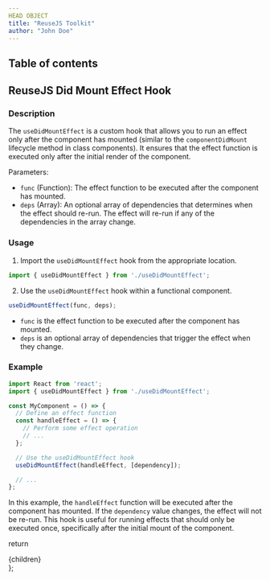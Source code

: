 ```yaml
---
HEAD OBJECT
title: "ReuseJS Toolkit"
author: "John Doe"
---
```


## Table of contents

## ReuseJS Did Mount Effect Hook

### Description

The `useDidMountEffect` is a custom hook that allows you to run an effect only after the component has mounted (similar to the `componentDidMount` lifecycle method in class components). It ensures that the effect function is executed only after the initial render of the component.

Parameters:
- `func` (Function): The effect function to be executed after the component has mounted.
- `deps` (Array): An optional array of dependencies that determines when the effect should re-run. The effect will re-run if any of the dependencies in the array change.

### Usage

1. Import the `useDidMountEffect` hook from the appropriate location.

```jsx
import { useDidMountEffect } from './useDidMountEffect';
```

2. Use the `useDidMountEffect` hook within a functional component.

```jsx
useDidMountEffect(func, deps);
```

- `func` is the effect function to be executed after the component has mounted.
- `deps` is an optional array of dependencies that trigger the effect when they change.

### Example

```jsx
import React from 'react';
import { useDidMountEffect } from './useDidMountEffect';

const MyComponent = () => {
  // Define an effect function
  const handleEffect = () => {
    // Perform some effect operation
    // ...
  };

  // Use the useDidMountEffect hook
  useDidMountEffect(handleEffect, [dependency]);

  // ...
};
```

In this example, the `handleEffect` function will be executed after the component has mounted. If the `dependency` value changes, the effect will not be re-run. This hook is useful for running effects that should only be executed once, specifically after the initial mount of the component.


  return <div className="prose max-w-full mx-4 pb-10" >{children}</div>
};
